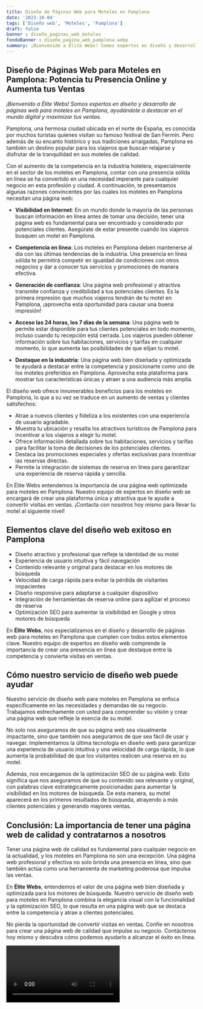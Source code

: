 ```yaml
---
title: Diseño de Páginas Web para Moteles en Pamplona
date: '2023-10-04'
tags: ['Diseño web', 'Moteles', 'Pamplona']
draft: false
banner : diseño_paginas_web_moteles
fondoBanner : diseño_pagina_web_pamplona.webp
summary: ¡Bienvenido a Élite Webs! Somos expertos en diseño y desarrollo de páginas web para moteles en Pamplona, ayudándote a destacar en el mundo digital y maximizar tus ventas.
---
```


## Diseño de Páginas Web para Moteles en Pamplona: Potencia tu Presencia Online y Aumenta tus Ventas

*¡Bienvenido a Élite Webs! Somos expertos en diseño y desarrollo de páginas web para moteles en Pamplona, ayudándote a destacar en el mundo digital y maximizar tus ventas.*

Pamplona, una hermosa ciudad ubicada en el norte de España, es conocida por muchos turistas quienes visitan su famoso festival de San Fermín. Pero además de su encanto histórico y sus tradiciones arraigadas, Pamplona es también un destino popular para los viajeros que buscan relajarse y disfrutar de la tranquilidad en sus moteles de calidad.

Con el aumento de la competencia en la industria hotelera, especialmente en el sector de los moteles en Pamplona, contar con una presencia sólida en línea se ha convertido en una necesidad imperante para cualquier negocio en esta profesión y ciudad. A continuación, te presentamos algunas razones convincentes por las cuales los moteles en Pamplona necesitan una página web:

- **Visibilidad en Internet**: En un mundo donde la mayoría de las personas buscan información en línea antes de tomar una decisión, tener una página web es fundamental para ser encontrado y considerado por potenciales clientes. Asegúrate de estar presente cuando los viajeros busquen un motel en Pamplona.

- **Competencia en línea**: Los moteles en Pamplona deben mantenerse al día con las últimas tendencias de la industria. Una presencia en línea sólida te permitirá competir en igualdad de condiciones con otros negocios y dar a conocer tus servicios y promociones de manera efectiva.

- **Generación de confianza**: Una página web profesional y atractiva transmite confianza y credibilidad a tus potenciales clientes. Es la primera impresión que muchos viajeros tendrán de tu motel en Pamplona, ¡aprovecha esta oportunidad para causar una buena impresión!

- **Acceso las 24 horas, los 7 días de la semana**: Una página web te permite estar disponible para tus clientes potenciales en todo momento, incluso cuando tu recepción está cerrada. Los viajeros pueden obtener información sobre tus habitaciones, servicios y tarifas en cualquier momento, lo que aumenta las posibilidades de que elijan tu motel.

- **Destaque en la industria**: Una página web bien diseñada y optimizada te ayudará a destacar entre la competencia y posicionarte como uno de los moteles preferidos en Pamplona. Aprovecha esta plataforma para mostrar tus características únicas y atraer a una audiencia más amplia.

El diseño web ofrece innumerables beneficios para los moteles en Pamplona, lo que a su vez se traduce en un aumento de ventas y clientes satisfechos:

- Atrae a nuevos clientes y fideliza a los existentes con una experiencia de usuario agradable.
- Muestra tu ubicación y resalta los atractivos turísticos de Pamplona para incentivar a los viajeros a elegir tu motel.
- Ofrece información detallada sobre tus habitaciones, servicios y tarifas para facilitar la toma de decisiones de los potenciales clientes.
- Destaca las promociones especiales y ofertas exclusivas para incentivar las reservas directas.
- Permite la integración de sistemas de reserva en línea para garantizar una experiencia de reserva rápida y sencilla.

En Élite Webs entendemos la importancia de una página web optimizada para moteles en Pamplona. Nuestro equipo de expertos en diseño web se encargará de crear una plataforma única y atractiva que te ayude a convertir visitas en ventas. ¡Contacta con nosotros hoy mismo para llevar tu motel al siguiente nivel!

<GifSeo />

<Cta />

## Elementos clave del diseño web exitoso en Pamplona

- Diseño atractivo y profesional que refleje la identidad de su motel
- Experiencia de usuario intuitiva y fácil navegación
- Contenido relevante y original para destacar en los motores de búsqueda
- Velocidad de carga rápida para evitar la pérdida de visitantes impacientes
- Diseño responsive para adaptarse a cualquier dispositivo
- Integración de herramientas de reserva online para agilizar el proceso de reserva
- Optimización SEO para aumentar la visibilidad en Google y otros motores de búsqueda

En **Élite Webs**, nos especializamos en el diseño y desarrollo de páginas web para moteles en Pamplona que cumplen con todos estos elementos clave. Nuestro equipo de expertos en diseño web comprende la importancia de crear una presencia en línea que destaque entre la competencia y convierta visitas en ventas.

## Cómo nuestro servicio de diseño web puede ayudar

Nuestro servicio de diseño web para moteles en Pamplona se enfoca específicamente en las necesidades y demandas de su negocio. Trabajamos estrechamente con usted para comprender su visión y crear una página web que refleje la esencia de su motel.

No solo nos aseguramos de que su página web sea visualmente impactante, sino que también nos aseguramos de que sea fácil de usar y navegar. Implementamos la última tecnología en diseño web para garantizar una experiencia de usuario intuitiva y una velocidad de carga rápida, lo que aumenta la probabilidad de que los visitantes realicen una reserva en su motel.

Además, nos encargamos de la optimización SEO de su página web. Esto significa que nos aseguramos de que su contenido sea relevante y original, con palabras clave estratégicamente posicionadas para aumentar la visibilidad en los motores de búsqueda. De esta manera, su motel aparecerá en los primeros resultados de búsqueda, atrayendo a más clientes potenciales y generando mayores ventas.

## Conclusión: La importancia de tener una página web de calidad y contratarnos a nosotros

Tener una página web de calidad es fundamental para cualquier negocio en la actualidad, y los moteles en Pamplona no son una excepción. Una página web profesional y efectiva no solo brinda una presencia en línea, sino que también actúa como una herramienta de marketing poderosa que impulsa las ventas.

En **Élite Webs**, entendemos el valor de una página web bien diseñada y optimizada para los motores de búsqueda. Nuestro servicio de diseño web para moteles en Pamplona combina la elegancia visual con la funcionalidad y la optimización SEO, lo que resulta en una página web que se destaca entre la competencia y atrae a clientes potenciales.

No pierda la oportunidad de convertir visitas en ventas. Confíe en nosotros para crear una página web de calidad que impulse su negocio. Contáctenos hoy mismo y descubra cómo podemos ayudarlo a alcanzar el éxito en línea.

<Video />

<CtaBot job='Moteles' city='Pamplona'/>

<Gmaps query='Pamplona+españa+maps' />